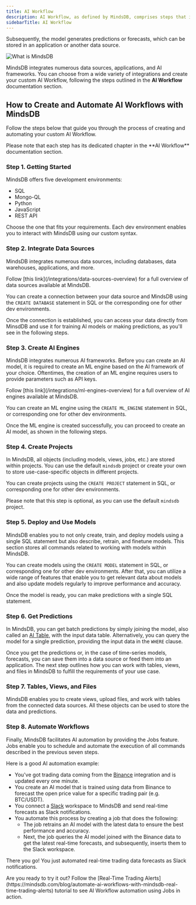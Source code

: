 ```yaml
---
title: AI Workflow
description: AI Workflow, as defined by MindsDB, comprises steps that include fetching data from a user-defined data source, deploying a production-ready AI model, and, if required, training it with data.
sidebarTitle: AI Workflow
---
```


Subsequently, the model generates predictions or forecasts, which can be stored in an application or another data source.
<Frame>
<img src="/images/what_is_mindsdb2.png" alt="What is MindsDB"/>
</Frame>

MindsDB integrates numerous data sources, applications, and AI frameworks. You can choose from a wide variety of integrations and create your custom AI Workflow, following the steps outlined in the **AI Workflow** documentation section.

## How to Create and Automate AI Workflows with MindsDB

Follow the steps below that guide you through the process of creating and automating your custom AI Workflow.

<Tip>
Please note that each step has its dedicated chapter in the **AI Workflow** documentation section.
</Tip>

### Step 1. Getting Started

MindsDB offers five development environments:

- SQL
- Mongo-QL
- Python
- JavaScript
- REST API

Choose the one that fits your requirements. Each dev environment enables you to interact with MindsDB using our custom syntax.

### Step 2. Integrate Data Sources

MindsDB integrates numerous data sources, including databases, data warehouses, applications, and more.

<Tip>
Follow [this link](/integrations/data-sources-overview) for a full overview of data sources available at MindsDB.
</Tip>

You can create a connection between your data source and MindsDB using the `CREATE DATABASE` statement in SQL or the corresponding one for other dev environments.

Once the connection is established, you can access your data directly from MinsdDB and use it for training AI models or making predictions, as you'll see in the following steps.

### Step 3. Create AI Engines

MindsDB integrates numerous AI frameworks. Before you can create an AI model, it is required to create an ML engine based on the AI framework of your choice. Oftentimes, the creation of an ML engine requires users to provide parameters such as API keys.

<Tip>
Follow [this link](/integrations/ml-engines-overview) for a full overview of AI engines available at MindsDB.
</Tip>

You can create an ML engine using the `CREATE ML_ENGINE` statement in SQL, or corresponding one for other dev environments.

Once the ML engine is created successfully, you can proceed to create an AI model, as shown in the following steps.

### Step 4. Create Projects

In MindsDB, all objects (including models, views, jobs, etc.) are stored within projects. You can use the default `mindsdb` project or create your own to store use-case-specific objects in different projects.

You can create projects using the `CREATE PROJECT` statement in SQL, or corresponding one for other dev environments.

Please note that this step is optional, as you can use the default `mindsdb` project.

### Step 5. Deploy and Use Models

MindsDB enables you to not only create, train, and deploy models using a single SQL statement but also describe, retrain, and finetune models. This section stores all commands related to working with models within MindsDB.

You can create models using the `CREATE MODEL` statement in SQL, or corresponding one for other dev environments. After that, you can utilize a wide range of features that enable you to get relevant data about models and also update models regularly to improve performance and accuracy.

Once the model is ready, you can make predictions with a single SQL statement.

### Step 6. Get Predictions

In MindsDB, you can get batch predictions by simply joining the model, also called an [AI Table](/generative-ai-tables), with the input data table. Alternatively, you can query the model for a single prediction, providing the input data in the `WHERE` clause.

Once you get the predictions or, in the case of time-series models, forecasts, you can save them into a data source or feed them into an application. The next step outlines how you can work with tables, views, and files in MindsDB to fulfill the requirements of your use case.

### Step 7. Tables, Views, and Files

MindsDB enables you to create views, upload files, and work with tables from the connected data sources. All these objects can be used to store the data and predictions.

### Step 8. Automate Workflows

Finally, MindsDB facilitates AI automation by providing the Jobs feature. Jobs enable you to schedule and automate the execution of all commands described in the previous seven steps.

Here is a good AI automation example:

- You've got trading data coming from the [Binance]() integration and is updated every one minute.
- You create an AI model that is trained using data from Binance to forecast the open price value for a specific trading pair (e.g. BTC/USDT).
- You connect a [Slack]() workspace to MindsDB and send real-time forecasts as Slack notifications.
- You automate this process by creating a job that does the following:
    - The job retrains an AI model with the latest data to ensure the best performance and accuracy.
    - Next, the job queries the AI model joined with the Binance data to get the latest real-time forecasts, and subsequently, inserts them to the Slack workspace.

There you go! You just automated real-time trading data forecasts as Slack notifications.

<Tip>
Are you ready to try it out? Follow the [Real-Time Trading Alerts](https://mindsdb.com/blog/automate-ai-workflows-with-mindsdb-real-time-trading-alerts) tutorial to see AI Workflow automation using Jobs in action.
</Tip>
